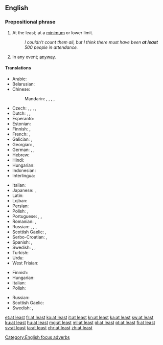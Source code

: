 ==English==

===Prepositional phrase===
{{en-PP|[[at]] [[least]]}}

# {{context|focus|lang=en}} At the least; at a [[minimum]] or lower limit.
#: ''I couldn't count them all, but I think there must have been '''at least''' 500 people in attendance.''
# In any event; [[anyway]].

====Translations====
{{trans-top|at a lower limit}}
* Arabic: {{t|ar|على الأقل|tr=3alaa al-'aqall}}
* Belarusian: {{t|be|прынамсi|tr=prynámsi|sc=Cyrl}}
* Chinese:
*: Mandarin: {{t+|cmn|至少|tr=zhìshǎo|sc=Hani}}, {{t|cmn|頂少|sc=Hani}}, {{t|cmn|顶少|tr=dǐngshǎo|sc=Hani}}, {{t|cmn|起碼|sc=Hani}}, {{t+|cmn|起码|tr=qǐmǎ|sc=Hani}}
* Czech: {{t+|cs|alespoň}}, {{t|cs|přinejmenším}}, {{t|cs|nejméně}}, {{t|cs|při nejmenším}}, {{t+|cs|aspoň}}
* Dutch: {{t+|nl|minstens}}, {{t+|nl|tenminste}}, {{t+|nl|althans}}
* Esperanto: {{t|eo|minimume}}
* Estonian: {{t|et|vähemalt}}
* Finnish: {{t+|fi|ainakin}}, {{t+|fi|vähintään}}
* French: {{t+|fr|au moins}}, {{t+|fr|au minimum}}
* Galician: {{t|gl|ao menos}}, {{t|gl|polo menos}}
* Georgian: {{t|ka|როგორც მინიმუმ|sc=Geor}}, {{t|ka|სულ მცირე|sc=Geor}}
* German: {{t+|de|mindestens}}, {{t+|de|zumindest}}, {{t+|de|wenigstens}}
* Hebrew: {{t+|he|לפחות|tr=lefaxot|sc=Hebr}}
* Hindi: {{t|hi|कम से कम|tr=kam se kam|sc=Deva}}
* Hungarian: {{t+|hu|legalább}}
* Indonesian: {{t+|id|minimal}}
* Interlingua: {{t|ia|al minus}}
{{trans-mid}}
* Italian: {{t+|it|almeno}}
* Japanese: {{t|ja|せめて|tr=semete}}, {{t|ja|少なくとも|tr=sukunakutomo}}
* Latin: {{t|la|saltem}}
* Lojban: {{t+|jbo|su'o}}
* Persian: {{t+|fa|اقلا|alt=اقلًا|tr=aqalan|sc=fa-Arab}}
* Polish: {{t+|pl|co najmniej}}, {{t+|pl|przynajmniej}}
* Portuguese: {{t+|pt|ao menos}}, {{t|pt|pelo menos}}, {{t+|pt|sequer}}
* Romanian: {{t|ro|cel puțin}}, {{t|ro|măcar}}
* Russian: {{t|ru|по меньшей мере|tr=po mén'šej mére}}, {{t+|ru|по крайней мере|tr=po krájnej mére}}, {{t+|ru|хотя бы|tr=xotjá by}}, {{t|ru|как минимум|tr=kak minimum|sc=Cyrl}}
* Scottish Gaelic: {{t|gd|co-dhiù}}, {{t|gd|aig a' char as lugha}}
* Serbo-Croatian: {{t|sh|barem}}, {{t|sh|najmanje}}
* Spanish: {{t|es|al menos}}, {{t|es|por lo menos}}
* Swedish: {{t+|sv|åtminstone}}, {{t+|sv|i alla fall}}, {{t+|sv|i varje fall}}
* Turkish: {{t|tr|en az}}
* Urdu: {{t|ur|کم سے کم|tr=kam se kam|sc=ur-Arab}}
* West Frisian: {{t|fy|alteast}}
{{trans-bottom}}
{{trans-top|anyway}}
* Finnish: {{t|fi|sentään}}
* Hungarian: {{t+|hu|legalább}}
* Italian: {{t+|it|almeno}}
* Polish: {{t+|pl|przynajmniej}}
{{trans-mid}}
* Russian: {{t+|ru|в любом случае|tr=v ljubom slučae|sc=Cyrl}}
* Scottish Gaelic: {{t|gd|co-dhiù}}
* Swedish: {{t+|sv|i varje fall}}, {{t+|sv|hur som helst}}
{{trans-bottom}}

[[Category:English focus adverbs]]

[[et:at least]]
[[fr:at least]]
[[ko:at least]]
[[it:at least]]
[[kn:at least]]
[[ka:at least]]
[[sw:at least]]
[[ku:at least]]
[[hu:at least]]
[[mg:at least]]
[[ml:at least]]
[[pl:at least]]
[[pt:at least]]
[[fi:at least]]
[[sv:at least]]
[[ta:at least]]
[[chr:at least]]
[[zh:at least]]